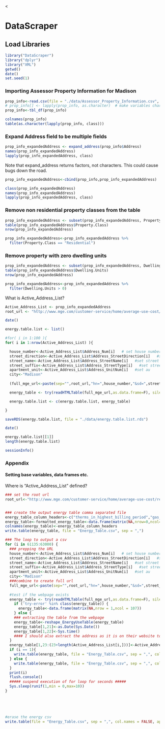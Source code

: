 <<!--
%\VignetteEngine{knitr::knitr}
%\VignetteIndexEntry{Primary DataScraper Vignette}
-->

<link href="http://kevinburke.bitbucket.org/markdowncss/markdown.css" rel="stylesheet"></link>
<link href="http://www.biostat.wisc.edu/~syounkin/markdown_modified.css" rel="stylesheet"></link>

# DataScraper

## Load Libraries

```r
library("DataScraper")
library("dplyr")
library("XML")
getwd()
date()
set.seed(1)
```

### Importing Assessor Property Information for Madison

```r
prop_info<-read.csv(file = "./data/Assessor_Property_Information.csv", header=T, sep = ",", stringsAsFactors = FALSE)
# prop_info[] <- lapply(prop_info, as.character)  # make variables characters, not factors
prop_info<-tbl_df(prop_info)
```

```r
colnames(prop_info)
table(as.character(lapply(prop_info, class)))
```

###  Expand Address field to be multiple fields
```r
prop_info_expandedAddress <- expand_address(prop_info$Address)
names(prop_info_expandedAddress)
lapply(prop_info_expandedAddress, class)
```

Note that expand_address returns factors, not characters.  This could
cause bugs down the road.

```r
prop_info_expandedAddress<-cbind(prop_info,prop_info_expandedAddress)
```

```r
class(prop_info_expandedAddress)
names(prop_info_expandedAddress)
lapply(prop_info_expandedAddress, class)
```

###  Remove non residential property classes from the table


```r
prop_info_expandedAddress <- subset(prop_info_expandedAddress, Property.Class == "Residential")
table(prop_info_expandedAddress$Property.Class)
nrow(prop_info_expandedAddress)
```

```r
prop_info_expandedAddress<-prop_info_expandedAddress %>%
  filter(Property.Class == "Residential")
```

###  Remove  property with zero dwelling units

```r
prop_info_expandedAddress <- subset(prop_info_expandedAddress, Dwelling.Units > 0)
table(prop_info_expandedAddress$Dwelling.Units)
nrow(prop_info_expandedAddress)
```

```r
prop_info_expandedAddress<-prop_info_expandedAddress %>%
  filter(Dwelling.Units > 0)
```

What is Active_Address_List?

```r
Active_Address_List <- prop_info_expandedAddress
root_url <- "http://www.mge.com/customer-service/home/average-use-cost/results.htm?"

date()

energy.table.list <- list()

#for( i in 1:100 ){
for( i in 1:nrow(Active_Address_List) ){

  house_number<-Active_Address_List$Address_Num[i]   # set house number
  street_direction<-Active_Address_List$Address_StreetDirection[i]   #set sd
  street_name<-Active_Address_List$Address_StreetName[i]   #set street name
  street_suffix<-Active_Address_List$Address_StreetType[i]   #set street suffix/Type
  apartment_unit<-Active_Address_List$Address_UnitNum[i]   #set au
  city<-"Madison"
  
  (full_mge_url<-paste(sep="",root_url,"hn=",house_number,"&sd=",street_direction,"&sn=",street_name,"&ss=",street_suffix,"&au=",apartment_unit,"&c=",city))

  energy_table <- try(readHTMLTable(full_mge_url,as.data.frame=F), silent=TRUE)

  energy.table.list <- c(energy.table.list, energy_table)

}

saveRDS(energy.table.list, file = "./data/energy.table.list.rds")

date()

```

```r
energy.table.list[[1]]
length(energy.table.list)
```

```r
sessionInfo()
```

### Appendix
#### Setting base variables, data frames etc.

Where is "Active_Address_List" defined?

```r

### set the root url
root_url<-"http://www.mge.com/customer-service/home/average-use-cost/results.htm?"


### create the output energy table comma separated file
energy_table_column_headers<-c("therms_in_highest_billing_period","gas_cost_in_highest_billing_period","number_days_in_highest_gas_billing_period","therms_in_lowest_billing_period","gas_cost_in_lowest_billing_period","number_days_in_lowest_gas_billing_period","therms_monthly_average","gas_cost_monthly_average","number_days_monthly_average","gas_used_for_heating","kilowatthours_in_highest_billing_period","electric_cost_in_highest_billing_period","number_days_in_highest_electric_billing_period","kilowatthours_in_lowest_billing_period","electric_cost_in_lowest_billing_period","number_days_in_lowest_electric_billing_period","kilowatthours_monthly_average","electric_cost_monthly_average","number_days_monthly_average","electric_used_for_heating","Date_Scraped","Time_Scraped",colnames(Active_Address_List))
energy_table<-formatted_energy_table<-data.frame(matrix(NA,nrow=0,ncol=length(energy_table_column_headers)))
colnames(energy_table)<-energy_table_column_headers
write.table(energy_table, file = "Energy_Table.csv", sep = ",")

### The loop to output a csv
for (i in 61135:63000) {
  ### prepping the URL
  house_number<-Active_Address_List$Address_Num[i]   # set house number
  street_direction<-Active_Address_List$Address_StreetDirection[i]   #set sd
  street_name<-Active_Address_List$Address_StreetName[i]   #set street name
  street_suffix<-Active_Address_List$Address_StreetType[i]   #set street suffix/Type
  apartment_unit<-Active_Address_List$Address_UnitNum[i]   #set au
  city<-"Madison"
  ###combine to create full url
  full_mge_url<-paste(sep="",root_url,"hn=",house_number,"&sd=",street_direction,"&sn=",street_name,"&ss=",street_suffix,"&au=",apartment_unit,"&c=",city)
  
  #test if the webpage exists
  energy_table <- try(readHTMLTable(full_mge_url,as.data.frame=F), silent=TRUE) 
    if ('try-error' %in% class(energy_table)) {
      energy_table<-data.frame(matrix(NA,nrow = 1,ncol = 107))
    } else {
    ### extracting the table from the webpage
    energy_table<-reshape_EnergyUseTable(energy_table)
    energy_table[1,21]<-as.Date(Sys.Date())
    energy_table[1,22]<-Sys.time()
    #### I should also extract the address as it is on their website to check if it is the same as the address I entered.
  }
  energy_table[1,23:(23+length(Active_Address_List[i,]))]<-Active_Address_List[i,]
  if (i == 1){
    write.table(energy_table, file = "Energy_Table.csv", sep = ",", col.names = FALSE, append=FALSE,row.names = F)
  } else {
    write.table(energy_table, file = "Energy_Table.csv", sep = ",", col.names = FALSE, append=TRUE,row.names = F)
  }
  print(i)
  flush.console()
  ##### suspend execution of for loop for seconds #####
  Sys.sleep(runif(1,min = 0,max=10))
}





#erase the energy csv
write.table(file = "Energy_Table.csv", sep = ",", col.names = FALSE, append=FALSE,row.names = F)
```
